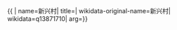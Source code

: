 {{ {{{1|PRC admin/showdata}}}|
name=新兴村|
title=|
wikidata-original-name=新兴村|
wikidata=q13871710|
arg={{{arg|}}}}}